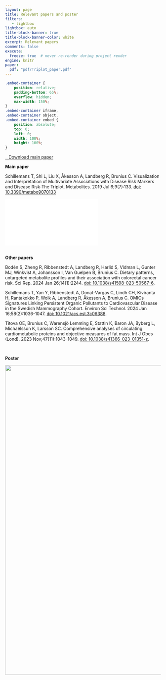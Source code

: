 ```yaml
---
layout: page
title: Relevant papers and poster
filters:
   - lightbox
lightbox: auto
title-block-banner: true
title-block-banner-color: white
excerpt: Relevant papers
comments: false
execute:
  freeze: true  # never re-render during project render
engine: knitr 
paper:
  pdf: "pdf/Triplot_paper.pdf"
---
```


```css
.embed-container {
    position: relative;
    padding-bottom: 65%;  
    overflow: hidden;
    max-width: 150%;
}
.embed-container iframe,
.embed-container object,
.embed-container embed {
    position: absolute;
    top: 0;
    left: 0;
    width: 100%;
    height: 100%;
}
```

```{=html}
<p class="text-center">

<a class="btn btn-outline-info btn-lg cv-download" href="`r rmarkdown::metadata$paper$pdf`" target="_blank"> <i class="fa-solid  fa-file-arrow-down"></i>&ensp; Download main paper </a>

</p>
<p class="large-text">

<strong>Main paper</strong>


</p>
```

Schillemans T, Shi L, Liu X, Åkesson A, Landberg R, Brunius C. Visualization and Interpretation of Multivariate Associations with Disease Risk Markers and Disease Risk-The Triplot. Metabolites. 2019 Jul 6;9(7):133. [doi: 10.3390/metabo9070133](https://www.mdpi.com/2218-1989/9/7/133){target="_blank"}

::: embed-container
<iframe src="`r rmarkdown::metadata$paper$pdf`" style="border: 5px">

</iframe>
:::

```{=html}
<br>
<p class="large-text">

<strong>Other papers</strong>
</p>
```

Bodén S, Zheng R, Ribbenstedt A, Landberg R, Harlid S, Vidman L, Gunter MJ, Winkvist A, Johansson I, Van Guelpen B, Brunius C. Dietary patterns, untargeted metabolite profiles and their association with colorectal cancer risk. Sci Rep. 2024 Jan 26;14(1):2244. [doi: 10.1038/s41598-023-50567-6](https://www.nature.com/articles/s41598-023-50567-6){target="_blank"}.

Schillemans T, Yan Y, Ribbenstedt A, Donat-Vargas C, Lindh CH, Kiviranta H, Rantakokko P, Wolk A, Landberg R, Åkesson A, Brunius C. OMICs Signatures Linking Persistent Organic Pollutants to Cardiovascular Disease in the Swedish Mammography Cohort. Environ Sci Technol. 2024 Jan 16;58(2):1036-1047. [doi: 10.1021/acs.est.3c06388](https://pubs.acs.org/doi/full/10.1021/acs.est.3c06388){target="_blank"}.

Titova OE, Brunius C, Warensjö Lemming E, Stattin K, Baron JA, Byberg L, Michaëlsson K, Larsson SC. Comprehensive analyses of circulating cardiometabolic proteins and objective measures of fat mass. Int J Obes (Lond). 2023 Nov;47(11):1043-1049. [doi: 10.1038/s41366-023-01351-z](https://pubmed.ncbi.nlm.nih.gov/37550405/){target="_blank"}.

```{=html}
<br>
<p class="large-text">

<strong>Poster</strong>



</p>
```

![](img/TriplotGUI_poster.png){width="1000px"}
